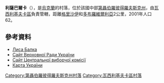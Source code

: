 {{coord|48|17|56|N|36|8|12|E|scale:30000_region:UA|display=title}}

'''利薩巴爾卡'''（{{lang-uk|Лиса Балка}}），是[[烏克蘭|烏克蘭]]的村落，位於該國中部[[第聶伯羅彼得羅夫斯克州|第聶伯羅彼得羅夫斯克州]]，由[[瓦西利基夫卡區|瓦西利基夫卡區]]負責管轄，距離[[格里沙伊|格里沙伊]]和[[多布羅維爾利亞_(瓦西利基夫卡區)|多布羅維爾利亞]]2公里，2001年人口62。

==參考資料==
* [http://gska2.rada.gov.ua/pls/z7502/A005?rdat1=06.12.2007&rf7571=5175 Лиса Балка]{{dead link|date=2017年11月 |bot=InternetArchiveBot |fix-attempted=yes }}
* [https://web.archive.org/web/20071223190549/http://portal.rada.gov.ua/ Сайт Верховної Ради України]
* [http://www.cvk.gov.ua Сайт Центральної виборчої комісії]{{Wayback|url=http://www.cvk.gov.ua/ |date=20101203204641 }}
* [http://maps.vlasenko.net/ Карта України]{{Wayback|url=http://maps.vlasenko.net/ |date=20160215103730 }}

{{DEFAULTSORT:Лиса Балка}}
[[Category:第聶伯羅彼得羅夫斯克州村落|Category:第聶伯羅彼得羅夫斯克州村落]]
[[Category:瓦西利基夫卡區村落|Category:瓦西利基夫卡區村落]]


{{Dnipropetrovsk-geo-stub}}